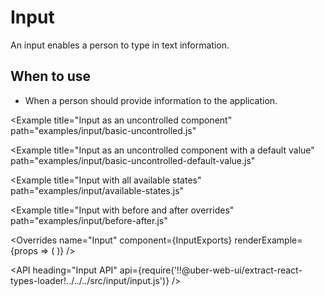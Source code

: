 <!--
Copyright (c) 2018-2019 Uber Technologies, Inc.

This source code is licensed under the MIT license found in the
LICENSE file in the root directory of this source tree.
-->





# Input

An input enables a person to type in text information.

## When to use

- When a person should provide information to the application.

<Example title="Input basic usage" path="examples/input/basic-controlled.js">
  <BasicControlled />
</Example>

<Example
  title="Input as an uncontrolled component"
  path="examples/input/basic-uncontrolled.js"
>
  <BasicUncontrolled />
</Example>

<Example title="Input sizes" path="examples/input/sizes.js">
  <Sizes />
</Example>

<Example
  title="Input as an uncontrolled component with a default value"
  path="examples/input/basic-uncontrolled-default-value.js"
>
  <BasicUncontrolledDefaultValue />
</Example>

<Example
  title="Input with all available states"
  path="examples/input/available-states.js"
>
  <AvailableStates />
</Example>

<Example title="Input with enhancers" path="examples/input/enhancers.js">
  <Enhancers />
</Example>

<Example
  title="Input with before and after overrides"
  path="examples/input/before-after.js"
>
  <BeforeAfter />
</Example>

<Example title="Input mask" path="examples/input/mask.js">
  <Mask />
</Example>

<Example title="Input with overrides" path="examples/input/overrides.js">
  <Customization />
</Example>

<Example title="Input Focus with a ref" path="examples/input/focus.js">
  <Focus />
</Example>

<Example title="Create/Delete Tags" path="examples/input/with-tags.js">
  <WithTags />
</Example>

<Overrides
  name="Input"
  component={InputExports}
  renderExample={props => (
    <StatefulInput
      overrides={props.overrides}
      startEnhancer="$"
      endEnhancer=".00"
      placeholder="Price"
    />
  )}
/>

<API
  heading="Input API"
  api={require('!!@uber-web-ui/extract-react-types-loader!../../../src/input/input.js')}
/>
